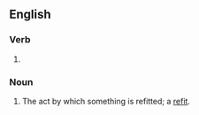 ==English==

===Verb===
{{head|en|verb form}}

# {{present participle of|refit|lang=en|nocat=1}}

===Noun===
{{en-noun}}

# The act by which something is refitted; a [[refit]].